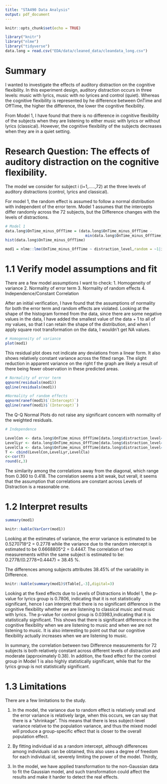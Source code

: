 ```yaml
---
title: "STA490 Data Analysis"
output: pdf_document
---
```


```r
knitr::opts_chunk$set(echo = TRUE)
```

```r
library("knitr")
library("nlme")
library("tidyverse")
data.long = read.csv("EDA/data/cleaned_data/cleandata_long.csv")
```
# Summary

I wanted to investigate the effects of auditory distraction on the cognitive flexibility. In this experiment design, auditory distraction occurs in three levels: music with lyrics, music with no lyrices and control (quiet). Whereas the cognitive flexibility is represented by he difference between OnTime and OffTime, the higher the difference, the lower the cognitive flexibility.

From Model 1, I have found that there is no difference in cognitive flexibility of the subjects when they are listening to either music with lyrics or without lyrics (classical). However, the cognitive flexibility of the subjects decreases when they are in a quiet setting.


# Research Question: The effects of auditory distraction on the cognitive flexibility.

The model we consider for subject i (i=1,.....,72) at the three levels of auditory distractions (control, lyrics and classical).

For model 1, the random effect is assumed to follow a normal distribution with independent of the error term. Model 1 assumes that the intercepts differ randomly across the 72 subjects, but the Difference changes with the levels of distractions.

```r
# Model 1
data.long$OnTime_minus_OffTime = (data.long$OnTime_minus_OffTime - 
                                    min(data.long$OnTime_minus_OffTime) + 1)^(1/2)
hist(data.long$OnTime_minus_OffTime)

mod1 = nlme::lme(OnTime_minus_OffTime ~ distraction_level,random = ~1|id,data = data.long)
```

# 1.1 Verify model assumptions and fit

There are a few model assumptions I want to check:
1. Homogeneity of variance
2. Normality of error term
3. Normality of random effects
4. Independence/Constant Correlation

After an initial verification, I have found that the assumptions of normality for both the error term and random effects are violated. Looking at the shape of the histogram formed from the data, since there are some negative values in the data, I have added the smallest value of the data + 1 to all of my values, so that I can retain the shape of the distribution, and when I apply square root transformation on the data, I wouldn't get NA values.

```r
# Homogeneity of variance
plot(mod1)
```
This residual plot does not indicate any deviations from a linear form. It also shows relatively constant variance across the fitted range. The slight reduction in apparent variance on the right f the graph are likely a result of there being fewer observation in these predicted areas.

```r
# Normality of error term
qqnorm(residuals(mod1))
qqline(residuals(mod1))
```

```r
#Normality of random effects
qqnorm(ranef(mod1)$`(Intercept)`)
qqline(ranef(mod1)$`(Intercept)`)
```
The Q-Q Normal Plots do not raise any significant concern with normality of the weighted residuals.

```r
# Independence

LevelCon <- data.long$OnTime_minus_OffTime[data.long$distraction_level=="control"]
LevelLyr <- data.long$OnTime_minus_OffTime[data.long$distraction_level=="lyrics"]
LevelCla <- data.long$OnTime_minus_OffTime[data.long$distraction_level=="classical"]
T <- cbind(LevelCon,LevelLyr,LevelCla)
c<-cor(T)
round(c,3)
```
The similarity among the correlations away from the diagonal, which range from 0.360 to 0.418. The correlation seems a bit weak, but verall, it seems that the assumption that correlations are constant across Levels of Distraction is a reasonable one.

# 1.2 Interpret results
```r
summary(mod1)

knitr::kable(VarCorr(mod1))
```

Looking at the estimates of variance, the error variance is estimated to be 0.5270718^2 = 0.2778 while the variance due to the random intercept is estimated to be 0.6668805^2 = 0.4447.  The correlation of two measurements within the same subject is estimated to be:
0.2778/(0.2778+0.4447) = 38.45 %.

The differences among subjects attributes 38.45% of the variability in Difference.

```r
knitr::kable(summary(mod1)$tTable[,-3],digital=3)
```

Looking at the fixed effects due to Levels of Distractions in Model 1, the p-value for lyrics group is 0.7806, indicating that it is not statistically significant, hence I can interpret that there is no significant difference in the cognitive flexibility whether we are listening to classical music and music with lyrics. The p-value for control group is 0.03983,indicating that it is statistically significant. This shows that there is significant difference in the cognitive flexibility when we are listening to music and when we are not listening to music. It is also interesting to point out that our cognitive flexibility actually increases when we are listening to music.

In summary, the correlation between two Difference measurements for 72 subjects is both relatively constant across different levels of distraction and moderate (approximately 0.38). In addition, the fixed effect for the control group in Model 1 is also highly statistically significant, while that for the lyrics group is not statistically significant.

# 1.3 Limitations

There are a few limitations to the study.

1. In the model, the variance due to random effect is relatively small and the error variance is relatively large, when this occurs, we can say that there is a "shrinkage". This means that there is less subject-level variance relative to the population variance, and thus the mixed model will produce a group-specific effect that is closer to the overall population effect.

2. By fitting individual id as a random intercept, although differences among individuals can be obtained, this also uses a degree of freedom for each individual id, severely limiting the power of the model. Thirdly, 

3. In the model, we have applied transformation to the non-Gaussian data to fit the Gaussian model, and such transformation could affect the results and make it harder to detect the real effects.
